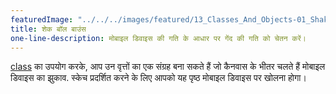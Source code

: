 ---
featuredImage: "../../../images/featured/13_Classes_And_Objects-01_Shake_Ball_Bounce-thumbnail.png"
title: शेक बॉल बाउंस
one-line-description: मोबाइल डिवाइस की गति के आधार पर गेंद की गति को चेतन करें।
---

<a href='https://p5js.org/reference/#/p5/class' target="_blank">class</a> का उपयोग करके, आप उन वृत्तों का एक संग्रह
बना सकते हैं जो कैनवास के भीतर चलते हैं मोबाइल डिवाइस का झुकाव. स्केच प्रदर्शित करने के लिए आपको यह पृष्ठ मोबाइल डिवाइस पर खोलना होगा।